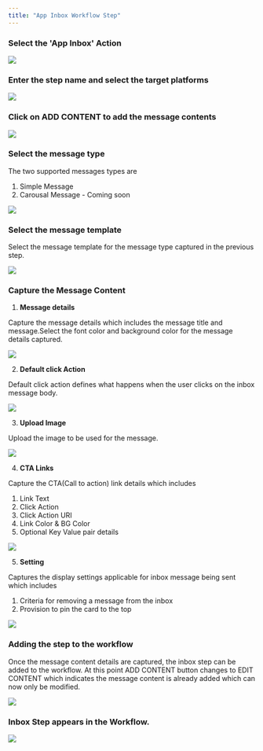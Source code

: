 ```yaml
---
title: "App Inbox Workflow Step"
---
```


### Select the 'App Inbox' Action 
![](/images/wf-inbox/wf-inbox-1.png)

### Enter the step name and select the target platforms

![](/images/wf-inbox/wf-inbox-2.png)

### Click on ADD CONTENT to add the message contents

![](/images/wf-inbox/wf-inbox-3.png)

### Select the message type

The two supported messages types are 
1. Simple Message
2. Carousal Message - Coming soon

![](/images/wf-inbox/wf-inbox-4.png)

### Select the message template

Select the message template for the message type captured in the previous step.

![](/images/wf-inbox/wf-inbox-5.png)

### Capture the Message Content

1. **Message details** 

Capture the message details which includes the message title and message.Select the font color and background color for the message details captured.

![](/images/wf-inbox/wf-inbox-6.png)

2. **Default click Action**

Default click action defines what happens when the user clicks on the inbox message body.

![](/images/wf-inbox/wf-inbox-7.png)

3. **Upload Image**

Upload the image to be used for the message.

![](/images/wf-inbox/wf-inbox-8.png)

4. **CTA Links**

Capture the CTA(Call to action) link details which includes
1. Link Text 
2. Click Action
3. Click Action URI
4. Link Color & BG Color
5. Optional Key Value pair details

![](/images/wf-inbox/wf-inbox-9.png)

5. **Setting**

Captures the display settings applicable for inbox message being sent which includes
1. Criteria for removing a message from the inbox
2. Provision to pin the card to the top

![](/images/wf-inbox/wf-inbox-10.png)

### Adding the step to the workflow

Once the message content details are captured, the inbox step can be added to the workflow. At this point ADD CONTENT button changes to EDIT CONTENT which indicates the message content is already added which can now only be modified.

![](/images/wf-inbox/wf-inbox-11.png)

### Inbox Step appears in the Workflow.

![](/images/wf-inbox/wf-inbox-12.png)